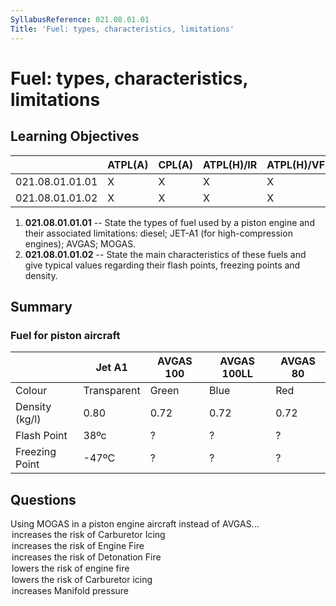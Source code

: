 ```yaml
---
SyllabusReference: 021.08.01.01
Title: 'Fuel: types, characteristics, limitations'
---
```


# Fuel: types, characteristics, limitations

## Learning Objectives

|                 | ATPL(A) | CPL(A) | ATPL(H)/IR | ATPL(H)/VFR | CPL(H) | IR  | CBIR(A) |
| --------------- | ------- | ------ | ---------- | ----------- | ------ | --- | ------- |
| 021.08.01.01.01 | X       | X      | X          | X           | X      |     |         |
| 021.08.01.01.02 | X       | X      | X          | X           | X      |     |         |

1. **021.08.01.01.01** -- State the types of fuel used by a piston engine and
   their associated limitations: diesel; JET-A1 (for high-compression engines);
   AVGAS; MOGAS.
2. **021.08.01.01.02** -- State the main characteristics of these fuels and give
   typical values regarding their flash points, freezing points and density.

## Summary

### Fuel for piston aircraft

|                | Jet A1      | AVGAS 100 | AVGAS 100LL | AVGAS 80 |
| -------------- | ----------- | --------- | ----------- | -------- |
| Colour         | Transparent | Green     | Blue        | Red      |
| Density (kg/l) | 0.80        | 0.72      | 0.72        | 0.72     |
| Flash Point    | 38ºc        | ?         | ?           | ?        |
| Freezing Point | -47ºC       | ?         | ?           | ?        |

<Source href="https://skybrary.aero/articles/ignition-fuels" />

## Questions

<Question id="ApgaTjMaQO" variant="oneCorrect" lo="021.08.01.01.01">
  <Text>Using MOGAS in a piston engine aircraft instead of AVGAS...</Text>
  <Option id="ApgaTjMaQO-1" correct>
    increases the risk of Carburetor Icing
  </Option>
  <Option id="ApgaTjMaQO-2" correct>
    increases the risk of Engine Fire
  </Option>
  <Option id="ApgaTjMaQO-3" correct>
    increases the risk of Detonation Fire
  </Option>
  <Option id="ApgaTjMaQO-4">lowers the risk of engine fire</Option>
  <Option id="ApgaTjMaQO-5">lowers the risk of Carburetor icing</Option>
  <Option
    id="ApgaTjMaQO-6"
    why="it will decrease the maximum MAP since detonation will occur at a lower pressure"
  >
    increases Manifold pressure
  </Option>
</Question>
